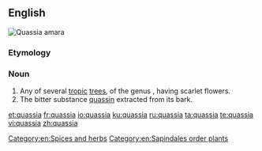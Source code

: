 {{also|Quassia}}
==English==
[[File:Quassia amara11.JPG|thumb|Quassia amara]]
{{wikipedia}}
{{wikispecies}}
===Etymology===
{{rfe|lang=en}}
===Noun===
{{en-noun}}

# Any of several [[tropic]] [[tree]]s, of the genus {{taxlink|Quassia|genus|noshow=1}}, having scarlet flowers.
# The bitter substance [[quassin]] extracted from its bark.

[[Category:en:Spices and herbs]]
[[Category:en:Sapindales order plants]]

[[et:quassia]]
[[fr:quassia]]
[[io:quassia]]
[[ku:quassia]]
[[ru:quassia]]
[[ta:quassia]]
[[te:quassia]]
[[vi:quassia]]
[[zh:quassia]]